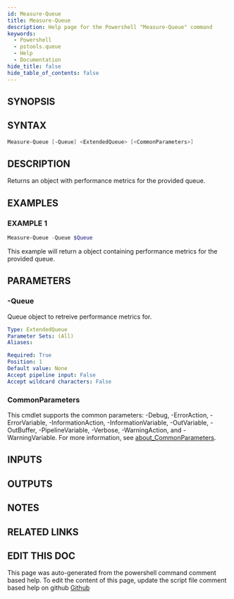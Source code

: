```yaml
---
id: Measure-Queue
title: Measure-Queue
description: Help page for the Powershell "Measure-Queue" command
keywords:
  - Powershell
  - pstools.queue
  - Help
  - Documentation
hide_title: false
hide_table_of_contents: false
---
```


## SYNOPSIS

## SYNTAX

```powershell
Measure-Queue [-Queue] <ExtendedQueue> [<CommonParameters>]
```

## DESCRIPTION

Returns an object with performance metrics for the provided queue.

## EXAMPLES

### EXAMPLE 1

```powershell
Measure-Queue -Queue $Queue
```

This example will return a object containing performance metrics for the provided queue.

## PARAMETERS

### -Queue

Queue object to retreive performance metrics for.

```yaml
Type: ExtendedQueue
Parameter Sets: (All)
Aliases:

Required: True
Position: 1
Default value: None
Accept pipeline input: False
Accept wildcard characters: False
```

### CommonParameters

This cmdlet supports the common parameters: -Debug, -ErrorAction, -ErrorVariable, -InformationAction, -InformationVariable, -OutVariable, -OutBuffer, -PipelineVariable, -Verbose, -WarningAction, and -WarningVariable. For more information, see [about_CommonParameters](http://go.microsoft.com/fwlink/?LinkID=113216).

## INPUTS

## OUTPUTS

## NOTES

## RELATED LINKS

## EDIT THIS DOC 

This page was auto-generated from the powershell command comment based help. To edit the content of this page, update the script file comment based help on github [Github](https://github.com/hanpq/)
